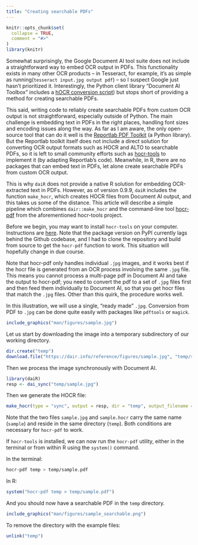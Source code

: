 ```yaml
---
title: "Creating searchable PDFs"
---
```


```r
knitr::opts_chunk$set(
  collapse = TRUE,
  comment = "#>"
)
library(knitr)
```

Somewhat surprisingly, the Google Document AI tool suite does not include a straightforward way to embed OCR output in PDFs. This functionality exists in many other OCR products -- in Tesseract, for example, it's as simple as running(`tesseract input.jpg output pdf`) -- so I suspect Google just hasn't prioritized it. Interestingly, the Python client library "Document AI Toolbox" includes a [hOCR conversion script](https://cloud.google.com/document-ai/docs/toolbox#hocr-conversion)) but stops short of providing a method for creating searchable PDFs.

This said, writing code to reliably create searchable PDFs from custom OCR output is not straightforward, especially outside of Python. The main challenge is embedding text in PDFs in the right places, handling font sizes and encoding issues along the way. As far as I am aware, the only open-source tool that can do it well is the [Reportlab PDF Toolkit](https://docs.reportlab.com/) (a Python library). But the Reportlab toolkit itself does not include a direct solution for converting OCR output formats such as HOCR and ALTO to searchable PDFs, so it is left to small community efforts such as [hocr-tools](https://github.com/ocropus/hocr-tools) to implement it (by adapting Reportlab's code). Meanwhile, in R, there are no packages that can embed text in PDFs, let alone create searchable PDFs from custom OCR output.

This is why `daiR` does not provide a native R solution for embedding OCR-extracted text in PDFs. However, as of version 0.9.9, `daiR` includes the function `make_hocr`, which creates HOCR files from Document AI output, and this takes us some of the distance. This article will describe a simple pipeline which combines `dair::make_hocr` and the command-line tool [hocr-pdf](https://github.com/ocropus/hocr-tools#hocr-pdf) from the aforementioned hocr-tools project.

Before we begin, you may want to install `hocr-tools` on your computer. Instructions are [here](https://github.com/ocropus/hocr-tools). Note that the package version on PyPI currently lags behind the Github codebase, and I had to clone the repository and build from source to get the `hocr-pdf` function to work. This situation will hopefully change in due course.

Note that hocr-pdf only handles individual `.jpg` images, and it works best if the hocr file is generated from an OCR process involving the same `.jpg` file. This means you cannot process a multi-page pdf in Document AI and take the output to hocr-pdf; you need to convert the pdf to a set of `.jpg` files first and then feed them individually to Document AI, so that you get hocr files that match the `.jpg` files. Other than this quirk, the procedure works well.  

In this illustration, we will use a single, "ready made" `.jpg`. Conversion from PDF to `.jpg` can be done quite easily with packages like `pdftools` or `magick`.

```r
include_graphics("man/figures/sample.jpg")
```

Let us start by downloading the image into a temporary subdirectory of our working directory.

```r
dir.create("temp")
download.file("https://dair.info/reference/figures/sample.jpg", "temp/sample.jpg")
```

Then we process the image synchronously with Document AI.

```r
library(daiR)
resp <- dai_sync("temp/sample.jpg")
```

Then we generate the HOCR file:

```r
make_hocr(type = "sync", output = resp, dir = "temp", output_filename = "sample.hocr")
```

Note that the two files `sample.jpg` and `sample.hocr` carry the same name (`sample`) and reside in the same directory (`temp`). Both conditions are necessary for `hocr-pdf` to work.

If `hocr-tools` is installed, we can now run the `hocr-pdf` utility, either in the terminal or from within R using the `system()` command.  

In the terminal: 

```bash
hocr-pdf temp > temp/sample.pdf
```

In R:

```r
system("hocr-pdf temp > temp/sample.pdf")
```

And you should now have a searchable PDF in the `temp` directory.

```r
include_graphics("man/figures/sample_searchable.png")
```

To remove the directory with the example files:
```r
unlink("temp")
```